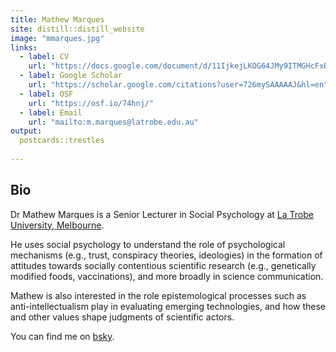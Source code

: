 ---
title: Mathew Marques
site: distill::distill_website
image: "mmarques.jpg"
links:
  - label: CV
    url: "https://docs.google.com/document/d/11IjkejLKOG64JMy9ITMGHcFxBFH1sMvq6bHiwtEqrrI/edit?usp=sharing"
  - label: Google Scholar
    url: "https://scholar.google.com/citations?user=726mySAAAAAJ&hl=en"
  - label: OSF
    url: "https://osf.io/74hnj/"
  - label: Email
    url: "mailto:m.marques@latrobe.edu.au"
output:
  postcards::trestles
  
---

## Bio

Dr Mathew Marques is a Senior Lecturer in Social Psychology at [La Trobe University, Melbourne](https://scholars.latrobe.edu.au/mmarques/).

He uses social psychology to understand the role of psychological mechanisms (e.g., trust, conspiracy theories, ideologies) in the formation of attitudes towards socially contentious scientific research (e.g., genetically modified foods, vaccinations), and more broadly in science communication.

Mathew is also interested in the role  epistemological processes such as anti-intellectualism play in  evaluating emerging technologies, and how these and other values shape judgments of scientific actors.

You can find me on <a rel="me" href="https://bsky.app/profile/fabiovelo.bsky.social">bsky</a>. 
<p><a rel="me" href="https://aus.social/@fabiovelo"></a>